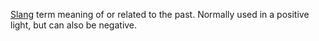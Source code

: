 [[Slang]] term meaning of or related to the past. Normally used in a positive light, but can also be negative.